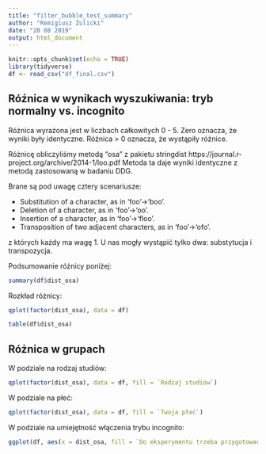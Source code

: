 ```yaml
---
title: "filter_bubble_test_summary"
author: "Remigiusz Żulicki"
date: "20 08 2019"
output: html_document
---
```

``` r
knitr::opts_chunk$set(echo = TRUE)
library(tidyverse)
df <- read_csv("df_final.csv")
```

## Róźnica w wynikach wyszukiwania: tryb normalny vs. incognito

Różnica wyrażona jest w liczbach całkowitych 0 - 5. Zero oznacza, że wyniki były identyczne. Róźnica > 0 oznacza, że wystąpiły różnice. 

Różnicę obliczyliśmy metodą "osa" z pakietu stringdist https://journal.r-project.org/archive/2014-1/loo.pdf
Metoda ta daje wyniki identyczne z metodą zastosowaną w badaniu DDG.

Brane są pod uwagę cztery scenariusze:

- Substitution of a character, as in ‘foo’→‘boo’.
- Deletion of a character, as in ‘foo’→‘oo’.
- Insertion of a character, as in ‘foo’→‘floo’.
- Transposition of two adjacent characters, as in ‘foo’→‘ofo’.

z których każdy ma wagę 1. U nas mogły wystąpić tylko dwa: substytucja i transpozycja.

Podsumowanie różnicy poniżej:

```r
summary(df$dist_osa)
```

Rozkład różnicy:

```r
qplot(factor(dist_osa), data = df)
```

``` r
table(df$dist_osa)
```

## Różnica w grupach

W podziale na rodzaj studiów:

```r
qplot(factor(dist_osa), data = df, fill = `Rodzaj studiów`)
```

W podziale na płeć:

```r
qplot(factor(dist_osa), data = df, fill = `Twoja płeć`)
```

W podziale na umiejętność włączenia trybu incognito:

``` r
ggplot(df, aes(x = dist_osa, fill = `Do eksperymentu trzeba przygotować aparaturę. Czy potrafisz włączyć tryb prywatny (incognito) w swojej przeglądarce internetowej?`)) + geom_bar() + scale_fill_discrete(name = "Czy potrafisz włączyć tryb prywatny?")
```